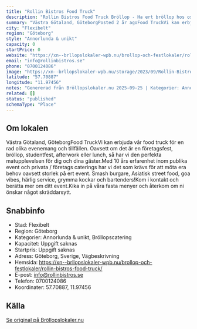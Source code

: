 ```yaml
---
title: "Rollin Bistros Food Truck"
description: "Rollin Bistros Food Truck Bröllop - Ha ert bröllop hos oss på Rollin Bistros Food Truck. Se vår fina Bröllopslokal. Skicka gärna en förfrågan så hjälper vi Er!"
summary: "Västra Götaland, GöteborgPosted 2 år agoFood TruckVi kan erbjuda vår food truck för en rad olika evenemang och tillfällen. Oavsett om det är en företagsfest, bröllop, studentfest, afterwork eller…"
city: "Flexibelt"
region: "Göteborg"
style: "Annorlunda & unikt"
capacity: 0
startPrice: 0
website: "https://xn--brllopslokaler-wpb.nu/brollop-och-festlokaler/rollin-bistros-food-truck/"
email: "info@rollinbistros.se"
phone: "0700124086"
image: "https://xn--brllopslokaler-wpb.nu/storage/2023/09/Rollin-Bistros-Backyard-festlokal-goteborg-food-truck-5-Custom.jpg"
latitude: "57.70887"
longitude: "11.97456"
notes: "Genererad från Bröllopslokaler.nu 2025-09-25 | Kategorier: Annorlunda & unikt, Bröllopscatering"
related: []
status: "published"
schemaType: "Place"
---
```


## Om lokalen

Västra Götaland, GöteborgFood TruckVi kan erbjuda vår food truck för en rad olika evenemang och tillfällen. Oavsett om det är en företagsfest, bröllop, studentfest, afterwork eller lunch, så har vi den perfekta matupplevelsen för dig och dina gäster.Med 10 års erfarenhet inom publika event och privata / företags caterings har vi det som krävs för att möta era behov oavsett storlek på ert event. ​Smash burgare, Asiatisk street food, goa vibes, härlig service, grymma kockar och bartenders!Kom i kontakt och berätta mer om ditt event.Kika in på våra fasta menyer och återkom om ni önskar något skräddarsytt.

## Snabbinfo

- Stad: Flexibelt
- Region: Göteborg
- Kategorier: Annorlunda & unikt, Bröllopscatering
- Kapacitet: Uppgift saknas
- Startpris: Uppgift saknas
- Adress: Göteborg, Sverige, Vägbeskrivning
- Hemsida: https://xn--brllopslokaler-wpb.nu/brollop-och-festlokaler/rollin-bistros-food-truck/
- E-post: info@rollinbistros.se
- Telefon: 0700124086
- Koordinater: 57.70887, 11.97456

## Källa

[Se original på Bröllopslokaler.nu](https://xn--brllopslokaler-wpb.nu/brollop-och-festlokaler/rollin-bistros-food-truck/)
